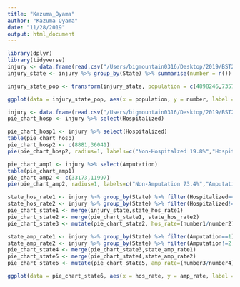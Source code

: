 ```yaml
---
title: "Kazuma_Oyama"
author: "Kazuma Oyama"
date: "11/28/2019"
output: html_document
---
```


```r
library(dplyr)
library(tidyverse)
injury <- data.frame(read.csv("/Users/bigmountain0316/Desktop/2019/BST260-PROJECT/severeinjury.csv"))
injury_state <- injury %>% group_by(State) %>% summarise(number = n())
```

```r
injury_state_pop <- transform(injury_state, population = c(4898246,735720,55689,7275070,3026412,39747267,5770545,3567871,975033,711571,29087070,10627767,162742,1416589,1790182,12700381,6718616,3167997,2910931,4484047,4652581,1342097,6062917,6939373,10020472,5655925,2987895,6147861,1074532,1940919,3087025,1363852,8922547,2096034,19491339,10497741,760900,55144,11718568,3948950,4245901,12813969,3113659,1056738,5147111,892631,6833793,29087070,3221610,627180,106405,8571946,7666343,1791951,5832661,572381))
```
```r
ggplot(data = injury_state_pop, aes(x = population, y = number, label = State)) +　labs(title = "Relationship betweem population and the number of injury according to states ", x = "Population", y = "Number of injury") + geom_point()
```
```r
injury <- data.frame(read.csv("/Users/bigmountain0316/Desktop/2019/BST260-PROJECT/severeinjury.csv"))
pie_chart_hosp <- injury %>% select(Hospitalized)
```
```r
pie_chart_hosp1 <- injury %>% select(Hospitalized)
table(pie_chart_hosp)
pie_chart_hosp2 <- c(8881,36041)
pie(pie_chart_hosp2, radius=1, labels=c("Non-Hospitalzed 19.8%","Hospitalized 80.2%"), col=c("#0000FF","#FF8000"), main="Hospitalization Rate in All Injuries")
```

```r
pie_chart_amp1 <- injury %>% select(Amputation)
table(pie_chart_amp1)
pie_chart_amp2 <- c(33173,11997)
pie(pie_chart_amp2, radius=1, labels=c("Non-Amputation 73.4%","Amputation 26.6%"), col=c("#BFFF00","#FF0000"), main="Amputation Rate in All Injuries")
```

```r
state_hos_rate1 <- injury %>% group_by(State) %>% filter(Hospitalized==1) %>% summarise(number1 = n())
state_hos_rate2 <- injury %>% group_by(State) %>% filter(Hospitalized!=2,3,4,9) %>% summarise(number2 = n())
pie_chart_state1 <- merge(injury_state,state_hos_rate1)
pie_chart_state2 <- merge(pie_chart_state1, state_hos_rate2)
pie_chart_state3 <- mutate(pie_chart_state2, hos_rate=(number1/number2))
```

```r
state_amp_rate1 <- injury %>% group_by(State) %>% filter(Amputation==1) %>% summarise(number3 = n())
state_amp_rate2 <- injury %>% group_by(State) %>% filter(Amputation!=2,3,4,9) %>% summarise(number4 = n())
pie_chart_state4 <- merge(pie_chart_state3,state_amp_rate1)
pie_chart_state5 <- merge(pie_chart_state4,state_amp_rate2)
pie_chart_state6 <- mutate(pie_chart_state5, amp_rate=(number3/number4))
```
```r
ggplot(data = pie_chart_state6, aes(x = hos_rate, y = amp_rate, label = State)) +　labs(title = "Relationship betweem Hospitalization and Amputation Rates according to States ", x = "Hospitalization Rate", y = "Amputation Rate") + geom_point()
```